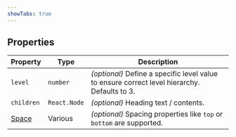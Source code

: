 ```yaml
---
showTabs: true
---
```


## Properties

| Property                                | Type         | Description                                                                                  |
| --------------------------------------- | ------------ | -------------------------------------------------------------------------------------------- |
| `level`                                 | `number`     | _(optional)_ Define a specific level value to ensure correct level hierarchy. Defaults to 3. |
| `children`                              | `React.Node` | _(optional)_ Heading text / contents.                                                        |
| [Space](/uilib/layout/space/properties) | Various      | _(optional)_ Spacing properties like `top` or `bottom` are supported.                        |
